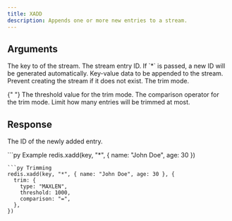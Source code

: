 ```yaml
---
title: XADD
description: Appends one or more new entries to a stream.
---
```


## Arguments

<ParamField body="key" type="string" required>
  The key to of the stream.
</ParamField>

<ParamField body="id" type="string | *" required>
  The stream entry ID. If `*` is passed, a new ID will be generated
  automatically.
</ParamField>

<ParamField body="entries" type="Record<string, unknown>" required>
  Key-value data to be appended to the stream.
</ParamField>

<ParamField body="options" >
  <ParamField body="nomkStream" type="boolean">
    Prevent creating the stream if it does not exist.
  </ParamField>
  <ParamField body="trim">
  <ParamField body="type" type="'MAXLEN' | 'MINID'" required>
    The trim mode.
  </ParamField>

{" "}
<ParamField body="threshold" type="number | string" required>
  The threshold value for the trim mode.
</ParamField>
<ParamField body="comparison" type="~ | =" required>
  The comparison operator for the trim mode.
</ParamField>
<ParamField body="limit" type="number">
  Limit how many entries will be trimmed at most.
</ParamField>

  </ParamField>
</ParamField>

## Response

<ResponseField type="string">The ID of the newly added entry.</ResponseField>

<RequestExample>
```py Example
redis.xadd(key, "*", { name: "John Doe", age: 30 })

```
```py Trimming
redis.xadd(key, "*", { name: "John Doe", age: 30 }, {
  trim: {
    type: "MAXLEN",
    threshold: 1000,
    comparison: "=",
  },
})

```
</RequestExample>

